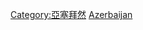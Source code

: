 {{Commonscat|Society of Azerbaijan}}

[[Category:亞塞拜然|Category:亞塞拜然]]
[[Category:亚洲各国社会|Azerbaijan]]